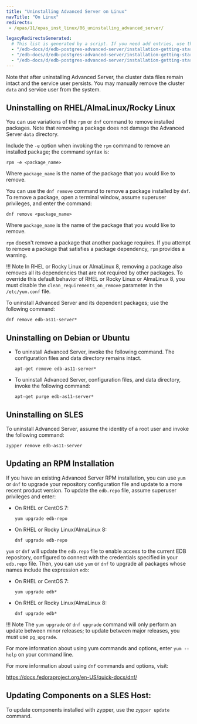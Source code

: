 ```yaml
---
title: "Uninstalling Advanced Server on Linux"
navTitle: "On Linux"
redirects:
 - /epas/11/epas_inst_linux/06_uninstalling_advanced_server/

legacyRedirectsGenerated:
  # This list is generated by a script. If you need add entries, use the `legacyRedirects` key.
  - "/edb-docs/d/edb-postgres-advanced-server/installation-getting-started/installation-guide-for-linux/11/EDB_Postgres_Advanced_Server_Installation_Guide_Linux.1.32.html"
  - "/edb-docs/d/edb-postgres-advanced-server/installation-getting-started/installation-guide-for-linux/11/EDB_Postgres_Advanced_Server_Installation_Guide_Linux.1.31.html"
  - "/edb-docs/d/edb-postgres-advanced-server/installation-getting-started/installation-guide-for-linux/11/EDB_Postgres_Advanced_Server_Installation_Guide_Linux.1.33.html"
---
```


<div id="uninstalling_advanced_server" class="registered_link"></div>

Note that after uninstalling Advanced Server, the cluster data files remain intact and the service user persists. You may manually remove the cluster `data` and service user from the system.

## Uninstalling on RHEL/AlmaLinux/Rocky Linux

You can use variations of the `rpm` or `dnf` command to remove installed packages. Note that removing a package does not damage the Advanced Server `data` directory.

Include the `-e` option when invoking the `rpm` command to remove an installed package; the command syntax is:

```text
rpm -e <package_name>
```

Where `package_name` is the name of the package that you would like to remove.

You can use the `dnf remove` command to remove a package installed by `dnf`. To remove a package, open a terminal window, assume superuser privileges, and enter the command:

```text
dnf remove <package_name>
```

Where `package_name` is the name of the package that you would like to remove.

`rpm` doesn't remove a package that another package requires. If you attempt to remove a package that satisfies a package dependency, `rpm` provides a warning.

!!! Note
    In RHEL or Rocky Linux or AlmaLinux 8, removing a package also removes all its dependencies that are not required by other packages. To override this default behavior of RHEL or Rocky Linux or AlmaLinux 8, you must disable the `clean_requirements_on_remove` parameter in the `/etc/yum.conf` file.

To uninstall Advanced Server and its dependent packages; use the following command:

```text
dnf remove edb-as11-server*
```

## Uninstalling on Debian or Ubuntu

-   To uninstall Advanced Server, invoke the following command. The configuration files and data directory remains intact.

    ```text
    apt-get remove edb-as11-server*
    ```

-   To uninstall Advanced Server, configuration files, and data directory, invoke the following command:

    ```text
    apt-get purge edb-as11-server*
    ```

## Uninstalling on SLES

To uninstall Advanced Server, assume the identity of a root user and invoke the following command:

```text
zypper remove edb-as11-server
```


## Updating an RPM Installation

If you have an existing Advanced Server RPM installation, you can use `yum` or `dnf` to upgrade your repository configuration file and update to a more recent product version. To update the `edb.repo` file, assume superuser privileges and enter:

-   On RHEL or CentOS 7:

    ```text
    yum upgrade edb-repo
    ```

-   On RHEL or Rocky Linux/AlmaLinux 8:

    ```text
    dnf upgrade edb-repo
    ```

`yum` or `dnf` will update the `edb.repo` file to enable access to the current EDB repository, configured to connect with the credentials specified in your `edb.repo` file. Then, you can use `yum` or `dnf` to upgrade all packages whose names include the expression `edb`:

-   On RHEL or CentOS 7:

    ```text
    yum upgrade edb*
    ```

-   On RHEL or Rocky Linux/AlmaLinux 8:

    ```text
    dnf upgrade edb*
    ```

!!! Note
    The `yum upgrade` or `dnf upgrade` command will only perform an update between minor releases; to update between major releases, you must use `pg_upgrade`.

For more information about using yum commands and options, enter `yum --help` on your command line.

For more information about using `dnf` commands and options, visit:

<https://docs.fedoraproject.org/en-US/quick-docs/dnf/>

## Updating Components on a SLES Host:

To update components installed with zypper, use the `zypper update` command.